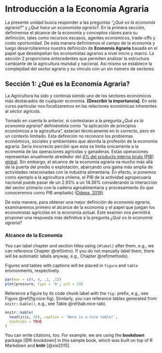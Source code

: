 # Introducción a la Economía Agraria {#intro}


La presente unidad busca responder a las preguntas _"¿Qué es la economía agraria?"_ y _¿Qué hace un economista agrario?_. En la primera sección, definiremos el alcance de la economía y conceptos claves para su definición, tales como recursos escasos, agentes económicos, trade-offs y costo oportunidad. De esta manera definiremos el campo de la economía y luego desarrollaremos nuestra definición de **Economía Agraria** basada en el papel que desempeñan los economistas agrarios a nivel micro y macro. La sección 2 proporciona antecedentes que permiten analizar la estructura cambiante de la agricultura mundial y nacional. Así mismo se establece la complejidad del sector agrario y su vínculo con un sin número de sectores.

## Sección 1: ¿Qué es la Economía Agraria? {#Sec1}

La Agricultura ha sido y continúa siendo uno de los sectores económicos más destacados de cualquier economía. **[Describir la importancia]**. En este curso particular nos focalizaremos en las relaciones económicas inherentes al sector agrícola.

Tomado en cuenta lo anterior, si contestaran a la pregunta _¿Qué es la economía agraria?_ definiéndola como "la aplicación de principios económicos a la agricultura”, estarían técnicamente en lo correcto, pero en un contexto limitado. Esta definición no reconoce los problemas económicos, sociales y ambientales que aborda la profesión de la economía agraria. Sería incorrecto percibir que esta se limita únicamente a la economía de las operaciones agrícolas y ganaderas. Estas operaciones representan anualmente alrededor del [4\% del producto interno bruto (PIB) global](https://www.worldbank.org/en/topic/agriculture/overview). Sin embargo, el alcance de la economía agraria va mucho más allá de la puerta del predio o explotación, abarcando una gama más amplia de actividades relacionadas con la industria alimentaria. En efecto, si ponemos como ejemplo a la agricultura chilena, el PIB de la actividad agropecuaria nacional puede pasar de un 2.93\% a un 14.36\% considerando la interacción del  sector  primario con  la  cadena  agroalimentaria y  procesamiento (lo que conoceremos como PIB ampliado) ([Odepa, 2019](https://www.odepa.gob.cl/wp-content/uploads/2019/09/panorama2019Final.pdf)).    

De esta manera, para obtener una mejor definición de _economía agraria_, examinaremos primero el alcance de la economía y el papel que juegan los economistas agrícolas en la economía actual. Este examen nos permitirá proponer una respuesta más definitiva a la pregunta  _¿Qué es la economía agraria?_ 

### Alcance de la Economía




You can label chapter and section titles using `{#label}` after them, e.g., we can reference Chapter \@ref(intro). If you do not manually label them, there will be automatic labels anyway, e.g., Chapter \@ref(methods).

Figures and tables with captions will be placed in `figure` and `table` environments, respectively.

```r
par(mar = c(4, 4, .1, .1))
plot(pressure, type = 'b', pch = 19)
```

Reference a figure by its code chunk label with the `fig:` prefix, e.g., see Figure \@ref(fig:nice-fig). Similarly, you can reference tables generated from `knitr::kable()`, e.g., see Table \@ref(tab:nice-tab).

```r
knitr::kable(
  head(iris, 20), caption = 'Here is a nice table!',
  booktabs = TRUE
)
```

You can write citations, too. For example, we are using the **bookdown** package [@R-bookdown] in this sample book, which was built on top of R Markdown and **knitr** [@xie2015].
